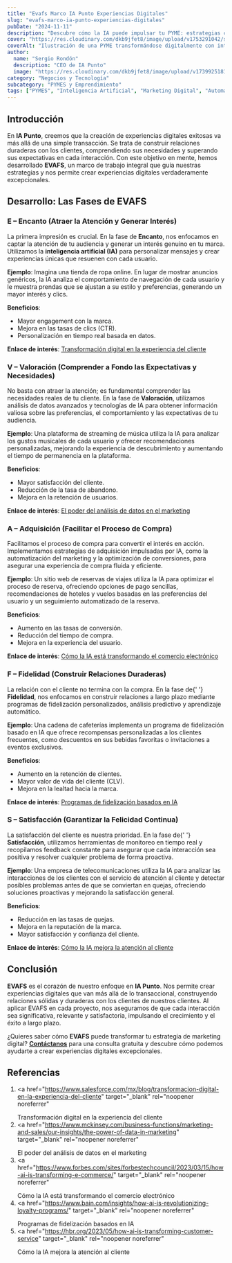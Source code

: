```yaml
---
title: "Evafs Marco IA Punto Experiencias Digitales"
slug: "evafs-marco-ia-punto-experiencias-digitales"
pubDate: "2024-11-11"
description: "Descubre cómo la IA puede impulsar tu PYME: estrategias concretas de marketing, automatización y datos para aumentar ventas."
cover: "https://res.cloudinary.com/dkb9jfet8/image/upload/v1753291042/small-business_kk56r6.jpg"
coverAlt: "Ilustración de una PYME transformándose digitalmente con inteligencia artificial."
author:
  name: "Sergio Rondón"
  description: "CEO de IA Punto"
  image: "https://res.cloudinary.com/dkb9jfet8/image/upload/v1739925181/sergio_gdcaeh.png"
category: "Negocios y Tecnología"
subcategory: "PYMES y Emprendimiento"
tags: ["PYMES", "Inteligencia Artificial", "Marketing Digital", "Automatización", "Ventas"]
---
```

<h2 id="introduccion">Introducción</h2>

En <strong>IA Punto</strong>, creemos que la creación de experiencias digitales exitosas va más allá de una simple transacción. Se trata de construir relaciones duraderas con los clientes, comprendiendo sus necesidades y superando sus expectativas en cada interacción. Con este objetivo en mente, hemos desarrollado <strong>EVAFS</strong>, un marco de trabajo integral que guía nuestras estrategias y nos permite crear experiencias digitales verdaderamente excepcionales.

<h2 id="fases-evafs">Desarrollo: Las Fases de EVAFS</h2>

<h3 id="encanto">E – Encanto (Atraer la Atención y Generar Interés)</h3>
<p>
  La primera impresión es crucial. En la fase de <strong>Encanto</strong>, nos
  enfocamos en captar la atención de tu audiencia y generar un interés genuino
  en tu marca. Utilizamos la <strong>inteligencia artificial (IA)</strong> para
  personalizar mensajes y crear experiencias únicas que resuenen con cada
  usuario.
</p>

**Ejemplo**: Imagina una tienda de ropa online. En lugar de mostrar anuncios genéricos, la IA analiza el comportamiento de navegación de cada usuario y le muestra prendas que se ajustan a su estilo y preferencias, generando un mayor interés y clics.

**Beneficios**:

- Mayor engagement con la marca.
- Mejora en las tasas de clics (CTR).
- Personalización en tiempo real basada en datos.

**Enlace de interés**: [Transformación digital en la experiencia del cliente](https://www.salesforce.com/mx/blog/transformacion-digital-en-la-experiencia-del-cliente)

<h3 id="valoracion">
  V – Valoración (Comprender a Fondo las Expectativas y Necesidades)
</h3>
<p>
  No basta con atraer la atención; es fundamental comprender las necesidades
  reales de tu cliente. En la fase de <strong>Valoración</strong>, utilizamos
  análisis de datos avanzados y tecnologías de IA para obtener información
  valiosa sobre las preferencias, el comportamiento y las expectativas de tu
  audiencia.
</p>

**Ejemplo**: Una plataforma de streaming de música utiliza la IA para analizar los gustos musicales de cada usuario y ofrecer recomendaciones personalizadas, mejorando la experiencia de descubrimiento y aumentando el tiempo de permanencia en la plataforma.

**Beneficios**:

- Mayor satisfacción del cliente.
- Reducción de la tasa de abandono.
- Mejora en la retención de usuarios.

**Enlace de interés**: [El poder del análisis de datos en el marketing](https://www.mckinsey.com/business-functions/marketing-and-sales/our-insights/the-power-of-data-in-marketing)

<h3 id="adquisicion">A – Adquisición (Facilitar el Proceso de Compra)</h3>
<p>
  Facilitamos el proceso de compra para convertir el interés en acción.
  Implementamos estrategias de adquisición impulsadas por IA, como la
  automatización del marketing y la optimización de conversiones, para asegurar
  una experiencia de compra fluida y eficiente.
</p>

**Ejemplo**: Un sitio web de reservas de viajes utiliza la IA para optimizar el proceso de reserva, ofreciendo opciones de pago sencillas, recomendaciones de hoteles y vuelos basadas en las preferencias del usuario y un seguimiento automatizado de la reserva.

**Beneficios**:

- Aumento en las tasas de conversión.
- Reducción del tiempo de compra.
- Mejora en la experiencia del usuario.

**Enlace de interés**: [Cómo la IA está transformando el comercio electrónico](https://www.forbes.com/sites/forbestechcouncil/2023/03/15/how-ai-is-transforming-e-commerce/)

<h3 id="fidelidad">F – Fidelidad (Construir Relaciones Duraderas)</h3>
<p>
  La relación con el cliente no termina con la compra. En la fase de{' '}
  <strong>Fidelidad</strong>, nos enfocamos en construir relaciones a largo
  plazo mediante programas de fidelización personalizados, análisis predictivo y
  aprendizaje automático.
</p>

**Ejemplo**: Una cadena de cafeterías implementa un programa de fidelización basado en IA que ofrece recompensas personalizadas a los clientes frecuentes, como descuentos en sus bebidas favoritas o invitaciones a eventos exclusivos.

**Beneficios**:

- Aumento en la retención de clientes.
- Mayor valor de vida del cliente (CLV).
- Mejora en la lealtad hacia la marca.

**Enlace de interés**: [Programas de fidelización basados en IA](https://www.bain.com/insights/how-ai-is-revolutionizing-loyalty-programs/)

<h3 id="satisfaccion">S – Satisfacción (Garantizar la Felicidad Continua)</h3>
<p>
  La satisfacción del cliente es nuestra prioridad. En la fase de{' '}
  <strong>Satisfacción</strong>, utilizamos herramientas de monitoreo en tiempo
  real y recopilamos feedback constante para asegurar que cada interacción sea
  positiva y resolver cualquier problema de forma proactiva.
</p>

**Ejemplo**: Una empresa de telecomunicaciones utiliza la IA para analizar las interacciones de los clientes con el servicio de atención al cliente y detectar posibles problemas antes de que se conviertan en quejas, ofreciendo soluciones proactivas y mejorando la satisfacción general.

**Beneficios**:

- Reducción en las tasas de quejas.
- Mejora en la reputación de la marca.
- Mayor satisfacción y confianza del cliente.

**Enlace de interés**: [Cómo la IA mejora la atención al cliente](https://hbr.org/2023/05/how-ai-is-transforming-customer-service)

<h2 id="conclusion">Conclusión</h2>

<strong>EVAFS</strong> es el corazón de nuestro enfoque en
<strong>IA Punto</strong>. Nos permite crear experiencias digitales que van más
allá de lo transaccional, construyendo relaciones sólidas y duraderas con los
clientes de nuestros clientes. Al aplicar EVAFS en cada proyecto, nos aseguramos
de que cada interacción sea significativa, relevante y satisfactoria, impulsando
el crecimiento y el éxito a largo plazo.

¿Quieres saber cómo **EVAFS** puede transformar tu estrategia de marketing digital? **[Contáctanos](https://www.iapunto.com/contacto)** para una consulta gratuita y descubre cómo podemos ayudarte a crear experiencias digitales excepcionales.

<h2 id="referencias">Referencias</h2>

1. <a
     href="https://www.salesforce.com/mx/blog/transformacion-digital-en-la-experiencia-del-cliente"
     target="_blank"
     rel="noopener noreferrer"
   >
     Transformación digital en la experiencia del cliente
   </a>
2. <a
     href="https://www.mckinsey.com/business-functions/marketing-and-sales/our-insights/the-power-of-data-in-marketing"
     target="_blank"
     rel="noopener noreferrer"
   >
     El poder del análisis de datos en el marketing
   </a>
3. <a
     href="https://www.forbes.com/sites/forbestechcouncil/2023/03/15/how-ai-is-transforming-e-commerce/"
     target="_blank"
     rel="noopener noreferrer"
   >
     Cómo la IA está transformando el comercio electrónico
   </a>
4. <a
     href="https://www.bain.com/insights/how-ai-is-revolutionizing-loyalty-programs/"
     target="_blank"
     rel="noopener noreferrer"
   >
     Programas de fidelización basados en IA
   </a>
5. <a
     href="https://hbr.org/2023/05/how-ai-is-transforming-customer-service"
     target="_blank"
     rel="noopener noreferrer"
   >
     Cómo la IA mejora la atención al cliente
   </a>

